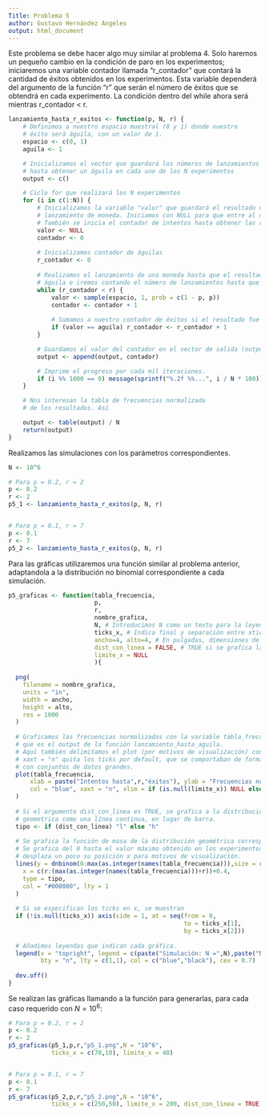 ---
Title: Problema 5
author: Gustavo Hernández Angeles
output: html_document
---

Este problema se debe hacer algo muy similar al problema 4. Solo haremos un pequeño cambio en la condición de paro en los experimentos; iniciaremos una variable contador llamada "r_contador" que contará la cantidad de éxitos obtenidos en los experimentos. Esta variable dependerá del argumento de la función "r" que serán el número de éxitos que se obtendrá en cada experimento. La condición dentro del while ahora será mientras r_contador < r.

```{r}
lanzamiento_hasta_r_exitos <- function(p, N, r) {
    # Definimos a nuestro espacio muestral (0 y 1) donde nuestro
    # éxito será águila, con un valor de 1.
    espacio <- c(0, 1)
    aguila <- 1

    # Inicializamos el vector que guardará los números de lanzamientos
    # hasta obtener un águila en cada uno de los N experimentos
    output <- c()

    # Ciclo for que realizará los N experimentos
    for (i in c(1:N)) {
        # Inicializamos la variable "valor" que guardará el resultado de un
        # lanzamiento de moneda. Iniciamos con NULL para que entre al ciclo.
        # También se inicia el contador de intentos hasta obtener las r águilas.
        valor <- NULL
        contador <- 0
        
        # Inicializamos contador de águilas
        r_contador <- 0
        
        # Realizamos el lanzamiento de una moneda hasta que el resultado sea
        # águila e iremos contando el número de lanzamientos hasta que esto suceda.
        while (r_contador < r) {
            valor <- sample(espacio, 1, prob = c(1 - p, p))
            contador <- contador + 1
            
            # Sumamos a nuestro contador de éxitos si el resultado fue águila.
            if (valor == aguila) r_contador <- r_contador + 1
        }

        # Guardamos el valor del contador en el vector de salida (output).
        output <- append(output, contador)

        # Imprime el progreso por cada mil iteraciones.
        if (i %% 1000 == 0) message(sprintf("%.2f %%...", i / N * 100))
    }

    # Nos interesan la tabla de frecuencias normalizada
    # de los resultados. Así

    output <- table(output) / N
    return(output)
}
```


Realizamos las simulaciones con los parámetros correspondientes.

```{r}
N <- 10^6

# Para p = 0.2, r = 2
p <- 0.2
r <- 2
p5_1 <- lanzamiento_hasta_r_exitos(p, N, r)


# Para p = 0.1, r = 7
p <- 0.1
r <- 7
p5_2 <- lanzamiento_hasta_r_exitos(p, N, r)

```

Para las gráficas utilizaremos una función similar al problema anterior, adaptandola a la distribución no binomial correspondiente a cada simulación.

```{r}
p5_graficas <- function(tabla_frecuencia,
                        p,
                        r,
                        nombre_grafica,
                        N, # Introducimos N como un texto para la leyenda.
                        ticks_x, # Indica final y separación entre xticks
                        ancho=4, alto=4, # En pulgadas, dimensiones de grafica
                        dist_con_linea = FALSE, # TRUE si se grafica la dist como linea,
                        limite_x = NULL
                        ){
  
  png(
    filename = nombre_grafica,
    units = "in",
    width = ancho,
    height = alto,
    res = 1000
  )
  
  # Graficamos las frecuencias normalizadas con la variable tabla_frecuencia,
  # que es el output de la función lanzamiento_hasta_aguila.
  # Aquí también delimitamos el plot (por motivos de visualización) con xlim.
  # xaxt = "n" quita los ticks por default, que se comportaban de forma errática
  # con conjuntos de datos grandes.
  plot(tabla_frecuencia,
      xlab = paste("Intentos hasta",r,"éxitos"), ylab = "Frecuencias normalizadas",
      col = "blue", xaxt = "n", xlim = if (is.null(limite_x)) NULL else c(0,limite_x)
  )
  
  # Si el argumento dist_con_linea es TRUE, se grafica a la distribución
  # geometrica como una línea continua, en lugar de barra.
  tipo <- if (dist_con_linea) "l" else "h"
  
  # Se grafica la función de masa de la distribución geométrica correspondiente.
  # Se grafica del 0 hasta el valor máximo obtenido en los experimentos, se 
  # desplaza un poco su posición x para motivos de visualización.
  lines(y = dnbinom(0:max(as.integer(names(tabla_frecuencia))),size = r, prob = p),
    x = c(r:(max(as.integer(names(tabla_frecuencia)))+r))+0.4,
    type = tipo,
    col = "#000000", lty = 1
  )
  
  # Si se especifican los ticks en x, se muestran
  if (!is.null(ticks_x)) axis(side = 1, at = seq(from = 0,
                                                 to = ticks_x[1],
                                                 by = ticks_x[2]))
  
  # Añadimos leyendas que indican cada gráfica.
  legend(x = "topright", legend = c(paste("Simulación: N =",N),paste("NB( p =",p,", r =",r,")")),
         bty = "n", lty = c(1,1), col = c("blue","black"), cex = 0.7)
  
  dev.off()
}
```


Se realizan las gráficas llamando a la función para generarlas, para cada caso requerido con $N=10^6$:

```{r}


# Para p = 0.2, r = 2
p <- 0.2
r <- 2
p5_graficas(p5_1,p,r,"p5_1.png",N = "10^6",
            ticks_x = c(70,10), limite_x = 40)


# Para p = 0.1, r = 7
p <- 0.1
r <- 7
p5_graficas(p5_2,p,r,"p5_2.png",N = "10^6",
            ticks_x = c(250,50), limite_x = 200, dist_con_linea = TRUE)


```


